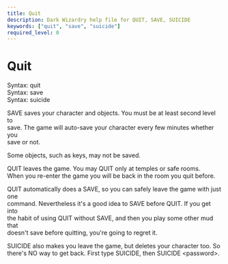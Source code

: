 ```yaml
---
title: Quit
description: Dark Wizardry help file for QUIT, SAVE, SUICIDE
keywords: ["quit", "save", "suicide"]
required_level: 0
---
```


# Quit

Syntax: quit  
Syntax: save  
Syntax: suicide  

SAVE saves your character and objects.  You must be at least second level to  
save.  The game will auto-save your character every few minutes whether you  
save or not.  

Some objects, such as keys, may not be saved.  

QUIT leaves the game.  You may QUIT only at temples or safe rooms.  
When you re-enter the game you will be back in the room you quit before.  

QUIT automatically does a SAVE, so you can safely leave the game with just one  
command.  Nevertheless it's a good idea to SAVE before QUIT.  If you get into  
the habit of using QUIT without SAVE, and then you play some other mud that  
doesn't save before quitting, you're going to regret it.  

SUICIDE also makes you leave the game, but deletes your character too.  So  
there's NO way to get back.  First type SUICIDE, then SUICIDE \<password\>.